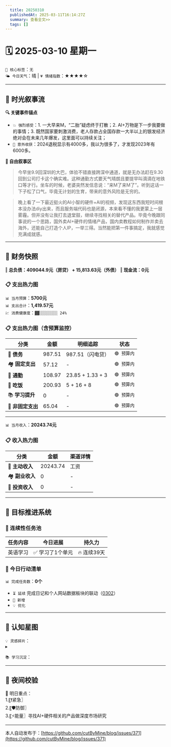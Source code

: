 ```yaml
---
  title: 20250310
  publishedAt: 2025-03-11T16:14:27Z
  summary: 查看全文>>
  tags: []
---
```


# 🗓️ 2025-03-10 星期一
`🔑 核心标签`：`无`  
`🌤️ 今日天气`：晴 | `💗 情绪指数`：★★★★☆  

---


## 🌊 **时光叙事流**
**🔍 关键事件锚点**  
- `💥 强烈感受`：1. 一大早来M，“二胎”疑虑终于打散；2. AI+万物是下一步我要做的事情；3. 既然国家要刺激消费，老人存款占全国存款一大半以上的银发经济绝对会在未来几年爆发，这里面可以持续关注；  
- `🎉 意外收获`：2024退税显示有4000多，我以为很多了，才发现2023年有6000多。  

**📖 自由叙事区**  
> 今早坐9.9回深圳的大巴，体验不错直接跨深中通道，就是无办法赶在9.30回到公司打卡这个确实难。这种通勤方式要天气晴朗且要提早叫滴滴在地铁口等才行。坐车的时候，老婆突然发信息说：“来M了来M了”。听到这话一下子松了口气，毕竟无计划的生育，带来的意外风险是无穷的。

> 晚上看了一下最近挺火的AI小智的硬件+AI的视频，发现这东西我短时间根本没办法diy出来，而且服务端代码也是闭源，本来看不懂的我更蒙上一层雾霾。但并没有让我打去退堂鼓，继续寻找相关的替代产品。毕竟今晚跟同事说的一个思路，国外卖AI+硬件的情绪产品，国内卖教程如何制作并卖去海外，还能自己打造个人IP，一举三得。当然能把第一件事搞定，我就感觉充满成就感。

---

## 💸 **财务快照**
‖ **总负债：409044.9元（房贷） + 15,813.63元（外债）**
‖ **现金流：0元**

### 📋 支出热力图

`📊 当月预算`：**5700元**  
`📊 支出合计`：**1,419.57元**  
`💹 消费健康度`：`▓▓░░░░░░░░ 24%`  
### 📋 支出热力图（含预算监控）
| 分类         | 金额    | 明细追踪                  | 状态           |
|--------------|---------|---------------------------|----------------|
| 🏦 **债务**    | 987.51   | 987.51（闪电贷）  | `🟢 预算内`   |
| 🏘️ **固定支出** | 57.12     | -    | `🟢 预算内`     |
| 🚌 **通勤**     | 108.97      | 23.85 + 1.33 + 3       | `🟢 预算内`     |
| 🍜 **吃饭**     |   200.93   | 5 + 16 + 8    | `🟢 预算内`   |
| 📚 **学习提升** | 0      | -       | `🟢 预算内`     |
| 🎲 **非固定支出** | 65.04     | -      | `🟢 预算内`  |
---

`📊 当月收入`：**20243.74元**  

### 📋 收入热力图
| 分类         | 金额    | 渠道详情             |
|--------------|---------|-------------------------|
| 🏦 **主动收入**  | 20243.74   | 工资  |
| 🏘️ **副业收入**  | 0                | -        |
| 🚌 **投资收入**  | 0                | -        |



---

## 🎯 **目标推进系统**

### 🔄 连续性任务池
| 任务内容                | 今日进展          | 持久力     |
|-------------------------|-------------------|------------|
| 英语学习         | ✅ 学习了1个单元 | 🔥 连续39天  |

### 📌 今日行动清单

`📊 完成任务数`：**0个**  
- `⏳ 延续` 完成日记和个人网站数据板块的联动（[0302](note://WEB9685e40ae7a6464db1196641a1ffd0ee)）  
- `🚩 新增`   
- `💡 优化`   

---

## 🌌 **认知星图**
`💡 灵感碎片`：  
▸ 


`📚 学习沉淀`：  
> 

---

## 🌃 夜间校验

🚀 明日重点：  
1.〖❗紧急〗  
2.〖🛡️防御〗  
3.〖⚡能量〗寻找AI+硬件相关的产品做深度市场研究

---
本人自动发布于：[https://github.com/cutByMine/blog/issues/371](https://github.com/cutByMine/blog/issues/371)
